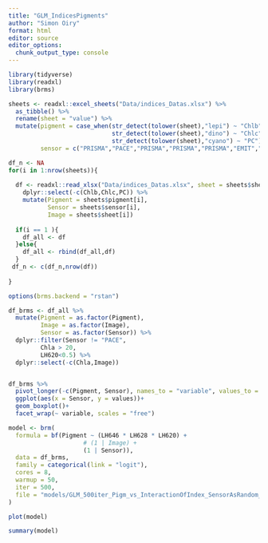 ```yaml
---
title: "GLM_IndicesPigments"
author: "Simon Oiry"
format: html
editor: source
editor_options: 
  chunk_output_type: console
---
```


```r
library(tidyverse)
library(readxl)
library(brms)
```

```r

sheets <- readxl::excel_sheets("Data/indices_Datas.xlsx") %>% 
  as_tibble() %>% 
  rename(sheet = "value") %>% 
  mutate(pigment = case_when(str_detect(tolower(sheet),"lepi") ~ "Chlb",
                             str_detect(tolower(sheet),"dino") ~ "Chlc",
                             str_detect(tolower(sheet),"cyano") ~ "PC"),
         sensor = c("PRISMA","PACE","PRISMA","PRISMA","PRISMA","EMIT","EMIT","PRISMA","PRISMA","PRISMA"))

df_n <- NA
for(i in 1:nrow(sheets)){
  
  df <- readxl::read_xlsx("Data/indices_Datas.xlsx", sheet = sheets$sheet[i]) %>% 
    dplyr::select(-c(Chlb,Chlc,PC)) %>% 
    mutate(Pigment = sheets$pigment[i],
           Sensor = sheets$sensor[i],
           Image = sheets$sheet[i])
  
  if(i == 1 ){
    df_all <- df
  }else{
    df_all <- rbind(df_all,df)
  }
 df_n <- c(df_n,nrow(df))
 
}

```

```r

options(brms.backend = "rstan")

df_brms <- df_all %>%
  mutate(Pigment = as.factor(Pigment),
         Image = as.factor(Image),
         Sensor = as.factor(Sensor)) %>%
  dplyr::filter(Sensor != "PACE",
         Chla > 20,
         LH620<0.5) %>% 
  dplyr::select(-c(Chla,Image))


df_brms %>% 
  pivot_longer(-c(Pigment, Sensor), names_to = "variable", values_to = "values") %>% 
  ggplot(aes(x = Sensor, y = values))+
  geom_boxplot()+
  facet_wrap(~ variable, scales = "free")

model <- brm(
  formula = bf(Pigment ~ (LH646 * LH628 * LH620) + 
                     # (1 | Image) + 
                     (1 | Sensor)),
  data = df_brms,
  family = categorical(link = "logit"),
  cores = 8,
  warmup = 50,
  iter = 500,
  file = "models/GLM_500iter_Pigm_vs_InteractionOfIndex_SensorAsRandom_WithoutChla"
)

plot(model)

summary(model)
```



